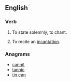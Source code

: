 ==English==

===Verb===
{{en-verb}}

# {{context|rare|lang=en}} To state solemnly, to chant.
# To recite an [[incantation]].

===Anagrams===
* [[cannit#English|cannit]]
* [[tannic#English|tannic]]
* [[tin can#English|tin can]]